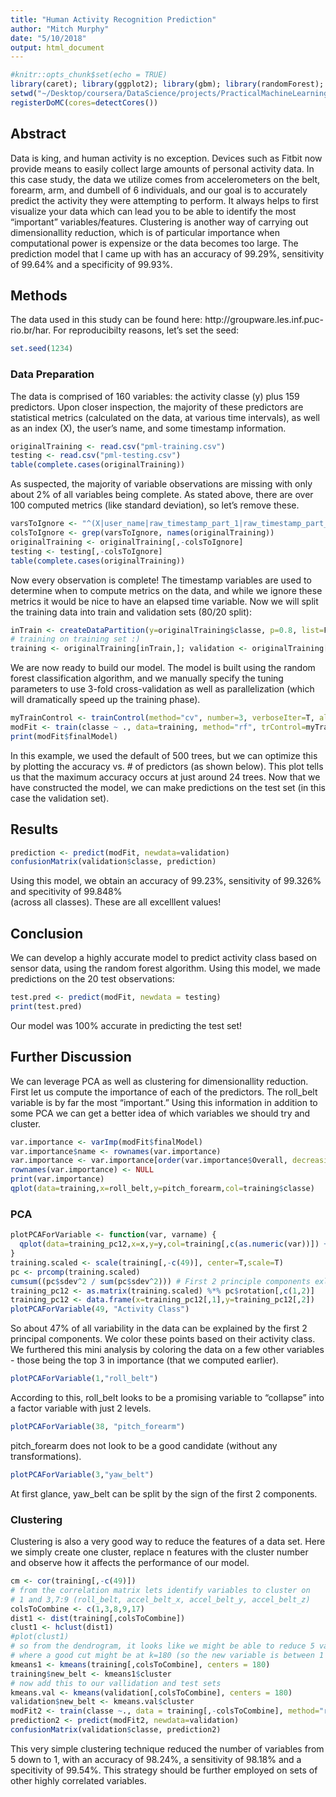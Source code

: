 ```yaml
---
title: "Human Activity Recognition Prediction"
author: "Mitch Murphy"
date: "5/10/2018"
output: html_document
---
```


```r
#knitr::opts_chunk$set(echo = TRUE)
library(caret); library(ggplot2); library(gbm); library(randomForest); library(gridExtra); library(VIM); library(doMC); library(parallel)
setwd("~/Desktop/coursera/DataScience/projects/PracticalMachineLearning/")
registerDoMC(cores=detectCores())
```

## Abstract
Data is king, and human activity is no exception. Devices such as Fitbit now provide means to easily collect large 
amounts of personal activity data. In this case study, the data we utilize comes from accelerometers on the belt, 
forearm, arm, and dumbell of 6 individuals, and our goal is to accurately predict the activity they were attempting to 
perform. It always helps to first visualize your data which can lead you to be able to identify the most "important" 
variables/features. Clustering is another way of carrying out dimensionallity reduction, which is of particular 
importance when computational power is expensize or the data becomes too large. The prediction model that I came up 
with has an accuracy of 99.29%, sensitivity of 99.64% and a specificity of 99.93%. 


## Methods
The data used in this study can be found here: http://groupware.les.inf.puc-rio.br/har. For reproducibilty reasons, 
let's set the seed:
```r
set.seed(1234)
```

### Data Preparation
The data is comprised of 160 variables: the activity classe (y) plus 159 predictors. Upon closer inspection, the 
majority of these predictors are statistical metrics (calculated on the data, at various time intervals), as well as an 
index (X), the user's name, and some timestamp information. 

```r
originalTraining <- read.csv("pml-training.csv")
testing <- read.csv("pml-testing.csv")
table(complete.cases(originalTraining))
```
As suspected, the majority of variable observations are missing with only about 2% of all variables being complete. As 
stated above, there are over 100 computed metrics (like standard deviation), so let's remove these. 

```r
varsToIgnore <- "^(X|user_name|raw_timestamp_part_1|raw_timestamp_part_2|cvtd_timestamp|new_window|num_window|kurtosis|skewness|min|max|stddev|total|var|avg|ampl)"
colsToIgnore <- grep(varsToIgnore, names(originalTraining))
originalTraining <- originalTraining[,-colsToIgnore]
testing <- testing[,-colsToIgnore]
table(complete.cases(originalTraining))
```

Now every observation is complete! The timestamp variables are used to determine when to compute metrics on the data, 
and while we ignore these metrics it would be nice to have an elapsed time variable. Now we will split the training data 
into train and validation sets (80/20 split):

```r
inTrain <- createDataPartition(y=originalTraining$classe, p=0.8, list=F)
# training on training set :)
training <- originalTraining[inTrain,]; validation <- originalTraining[-inTrain,]
```
 
We are now ready to build our model. The model is built using the random forest classification algorithm, and we 
manually specify the tuning parameters to use 3-fold cross-validation as well as parallelization (which will 
dramatically speed up the training phase). 

```r
myTrainControl <- trainControl(method="cv", number=3, verboseIter=T, allowParallel = T)
modFit <- train(classe ~ ., data=training, method="rf", trControl=myTrainControl)
print(modFit$finalModel)
```

In this example, we used the default of 500 trees, but we can optimize this by plotting the accuracy vs. # of 
predictors (as shown below). This plot tells us that the maximum accuracy occurs at just around 24 trees. Now that we 
have constructed the model, we can make predictions on the test set (in this case the validation set).


## Results
```r
prediction <- predict(modFit, newdata=validation)
confusionMatrix(validation$classe, prediction)
```
Using this model, we obtain an accuracy of 99.23%, sensitivity of 99.326% and specitivity of 99.848%  
(across all classes). These are all excelllent values!

## Conclusion
We can develop a highly accurate model to predict activity class based on sensor data, using the random forest 
algorithm. Using this model, we made predictions on the 20 test observations:

```r
test.pred <- predict(modFit, newdata = testing)
print(test.pred)
```

Our model was 100% accurate in predicting the test set!


## Further Discussion
We can leverage PCA as well as clustering for dimensionallity reduction. First let us compute the importance of each of 
the predictors. The roll_belt variable is by far the most "important." Using this information in addition to some 
PCA we can get a better idea of which variables we should try and cluster.
```r
var.importance <- varImp(modFit$finalModel)
var.importance$name <- rownames(var.importance)
var.importance <- var.importance[order(var.importance$Overall, decreasing = T),]
rownames(var.importance) <- NULL
print(var.importance)
qplot(data=training,x=roll_belt,y=pitch_forearm,col=training$classe)
```


### PCA

```r
plotPCAForVariable <- function(var, varname) {
  qplot(data=training_pc12,x=x,y=y,col=training[,c(as.numeric(var))]) + labs(colour = varname)
}
training.scaled <- scale(training[,-c(49)], center=T,scale=T)
pc <- prcomp(training.scaled) 
cumsum((pc$sdev^2 / sum(pc$sdev^2))) # First 2 principle components exlain ~ 47% of the variance 
training_pc12 <- as.matrix(training.scaled) %*% pc$rotation[,c(1,2)]
training_pc12 <- data.frame(x=training_pc12[,1],y=training_pc12[,2])
plotPCAForVariable(49, "Activity Class")
```
So about 47% of all variability in the data can be explained by the first 2 principal components. We color these points 
based on their activity class. We furthered this mini analysis by coloring the data on a few other variables - those 
being the top 3 in importance (that we computed earlier). 
```r
plotPCAForVariable(1,"roll_belt")
```
According to this, roll_belt looks to be a promising variable to "collapse" into a factor variable with just 2 levels.

```r
plotPCAForVariable(38, "pitch_forearm")
```
pitch_forearm does not look to be a good candidate (without any transformations). 

```r
plotPCAForVariable(3,"yaw_belt")
```

At first glance, yaw_belt can be split by the sign of the first 2 components.

### Clustering
Clustering is also a very good way to reduce the features of a data set. Here we simply create one cluster, replace n 
features with the cluster number and observe how it affects the performance of our model. 
```r
cm <- cor(training[,-c(49)])
# from the correlation matrix lets identify variables to cluster on
# 1 and 3,7:9 (roll_belt, accel_belt_x, accel_belt_y, accel_belt_z)
colsToCombine <- c(1,3,8,9,17)
dist1 <- dist(training[,colsToCombine])
clust1 <- hclust(dist1)
#plot(clust1)
# so from the dendrogram, it looks like we might be able to reduce 5 variables into 1 (cluster), 
# where a good cut might be at k=180 (so the new variable is between 1 and 180)
kmeans1 <- kmeans(training[,colsToCombine], centers = 180)
training$new_belt <- kmeans1$cluster
# now add this to our vallidation and test sets
kmeans.val <- kmeans(validation[,colsToCombine], centers = 180)
validation$new_belt <- kmeans.val$cluster
modFit2 <- train(classe ~., data = training[,-colsToCombine], method="rf", trControl=myTrainControl)
prediction2 <- predict(modFit2, newdata=validation)
confusionMatrix(validation$classe, prediction2)
```
This very simple clustering technique reduced the number of variables from 5 down to 1, with an accuracy of 98.24%, 
a sensitivity of 98.18% and a specitivity of 99.54%. This strategy should be further employed on sets of other highly 
correlated variables. 
